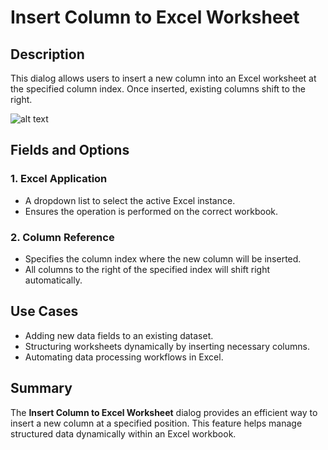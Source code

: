 # Insert Column to Excel Worksheet

## Description  

This dialog allows users to insert a new column into an Excel worksheet at the specified column index. Once inserted, existing columns shift to the right.

![alt text](../../../assets/excel/insert-column-to-excel-worksheet.png)

## Fields and Options  

### 1. Excel Application
- A dropdown list to select the active Excel instance.  
- Ensures the operation is performed on the correct workbook.  

### 2. Column Reference
- Specifies the column index where the new column will be inserted.  
- All columns to the right of the specified index will shift right automatically.  

## Use Cases  
- Adding new data fields to an existing dataset.  
- Structuring worksheets dynamically by inserting necessary columns.  
- Automating data processing workflows in Excel.  

## Summary  
The **Insert Column to Excel Worksheet** dialog provides an efficient way to insert a new column at a specified position. This feature helps manage structured data dynamically within an Excel workbook.  